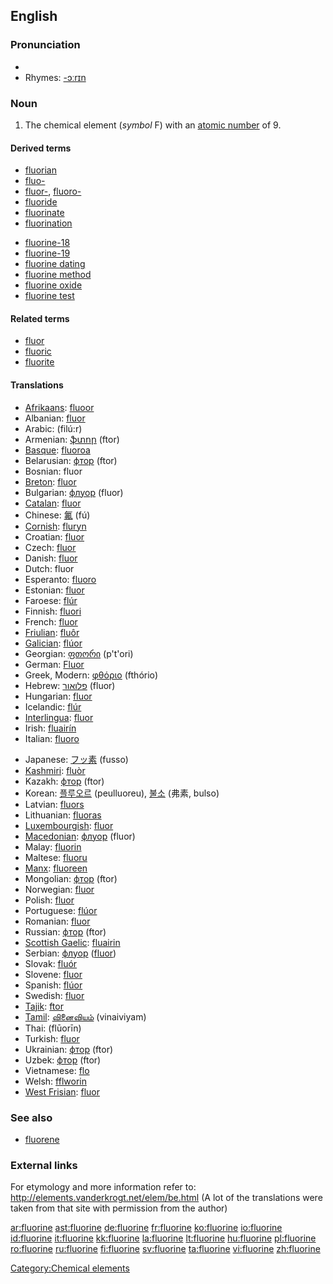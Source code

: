 ==English==
{{elements|F|oxygen|O|neon|Ne}}

===Pronunciation===
* {{audio|en-us-fluorine.ogg|Audio (US)}}
* Rhymes: [[Rhymes:English:-ɔːrɪn|-ɔːrɪn]]

===Noun===
{{en-noun|-}}
{{wikipedia}}

# The chemical element (''symbol'' F) with an [[atomic number]] of 9.

====Derived terms====
{{top2}}
* [[fluorian]]
* [[fluo-]]
* [[fluor-]], [[fluoro-]]
* [[fluoride]]
* [[fluorinate]]
* [[fluorination]]
{{mid2}}
* [[fluorine-18]]
* [[fluorine-19]]
* [[fluorine dating]]
* [[fluorine method]]
* [[fluorine oxide]]
* [[fluorine test]]
{{bottom2}}

====Related terms====
* [[fluor]]
* [[fluoric]]
* [[fluorite]]

====Translations====
{{trans-top|chemical element}}
* [[Afrikaans]]: [[fluoor]]
* Albanian: [[fluor]]
* Arabic: {{Arab|[[فلور]]}} (filú:r) {{m}}
* Armenian: [[ֆտոր]] (ftor)
* [[Basque]]: [[fluoroa]]
* Belarusian: [[фтор]] (ftor) {{m}}
* Bosnian: fluor
* [[Breton]]: [[fluor]] {{m}}
* Bulgarian: [[флуор]] (fluor) {{m}}
* [[Catalan]]: [[fluor]]
* Chinese: [[氟]] (fú)
* [[Cornish]]: [[fluryn]]
* Croatian: [[fluor]]
* Czech: [[fluor]] {{m}}
* Danish: [[fluor]]
* Dutch: fluor {{n}}
* Esperanto: [[fluoro]]
* Estonian: [[fluor]]
* Faroese: [[flúr]]
* Finnish: [[fluori]]
* French: [[fluor]] {{m}}
* [[Friulian]]: [[fluôr]]
* [[Galician]]: [[flúor]]
* Georgian: [[ფთორი]] (p't'ori)
* German: [[Fluor]] {{n}}
* Greek, Modern: [[φθόριο]] (fthório) {{n}}
* Hebrew: [[פלואור]] (fluor)
* Hungarian: [[fluor]]
* Icelandic: [[flúr]]
* [[Interlingua]]: [[fluor]]
* Irish: [[fluairín]]
* Italian: [[fluoro]] {{m}}
{{trans-mid}}
* Japanese: [[フッ素]] (fusso)
* [[Kashmiri]]: [[fluòr]]
* Kazakh: [[фтор]] (ftor)
* Korean: [[플루오르]] (peulluoreu), [[불소]] (弗素, bulso)
* Latvian: [[fluors]]
* Lithuanian: [[fluoras]]
* [[Luxembourgish]]: [[fluor]]
* [[Macedonian]]: [[флуор]] (fluor)
* Malay: [[fluorin]]
* Maltese: [[fluoru]]
* [[Manx]]: [[fluoreen]]
* Mongolian: [[фтор]] (ftor)
* Norwegian: [[fluor]]
* Polish: [[fluor]] {{m}}
* Portuguese: [[flúor]] {{m}}
* Romanian: [[fluor]] {{n}}
* Russian: [[фтор]] (ftor) {{m}}
* [[Scottish Gaelic]]: [[fluairin]]
* Serbian: [[флуор]] ([[fluor]])
* Slovak: [[fluór]] {{m}}
* Slovene: [[fluor]]
* Spanish: [[flúor]] {{m}}
* Swedish: [[fluor]]
* [[Tajik]]: [[ftor]]
* [[Tamil]]: [[வினைவியம்]] (vinaiviyam)
* Thai: {{Thai|[[ฟลูออรีน]]}} (flūorīn)
* Turkish: [[fluor]]
* Ukrainian: [[фтор]] (ftor) {{m}}
* Uzbek: [[фтор]] (ftor)
* Vietnamese: [[flo]]
* Welsh: [[fflworin]]
* [[West Frisian]]: [[fluor]]
{{trans-bottom}}

===See also===
* [[fluorene]]

===External links===
For etymology and more information refer to:
http://elements.vanderkrogt.net/elem/be.html
(A lot of the translations were taken from that site with permission from the author)

[[Category:Chemical elements]]

[[ar:fluorine]]
[[ast:fluorine]]
[[de:fluorine]]
[[fr:fluorine]]
[[ko:fluorine]]
[[io:fluorine]]
[[id:fluorine]]
[[it:fluorine]]
[[kk:fluorine]]
[[la:fluorine]]
[[lt:fluorine]]
[[hu:fluorine]]
[[pl:fluorine]]
[[ro:fluorine]]
[[ru:fluorine]]
[[fi:fluorine]]
[[sv:fluorine]]
[[ta:fluorine]]
[[vi:fluorine]]
[[zh:fluorine]]